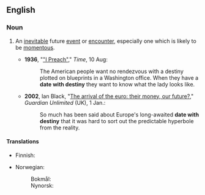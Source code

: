 ==English==

===Noun===
{{en-noun|head=[[date]] [[with]] [[destiny]]|dates with destiny}}

# {{idiomatic}} An [[inevitable]] future [[event]] or [[encounter]], especially one which is likely to be [[momentous]].
#* '''1936''', "[http://www.time.com/time/magazine/article/0,9171,762277,00.html "I Preach"]," ''Time'', 10 Aug:
#*: The American people want no rendezvous with a destiny plotted on blueprints in a Washington office. When they have a '''date with destiny''' they want to know what the lady looks like.
#* '''2002''', Ian Black, "[http://www.guardian.co.uk/euro/story/0,11306,626460,00.html The arrival of the euro: their money, our future?]," ''Guardian Unlimited'' (UK), 1 Jan.:
#*: So much has been said about Europe's long-awaited '''date with destiny''' that it was hard to sort out the predictable hyperbole from the reality.

====Translations====
{{trans-top|inevitable event}}
* Finnish: {{t-|fi|kohtalonhetki}}
{{trans-mid}}
* Norwegian:
*: Bokmål: {{t-|nb|skjebnemøte|n}}
*: Nynorsk: {{t-|nn|skjebnemøte|n}}
{{trans-bottom}}
